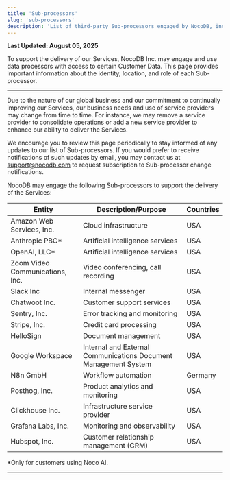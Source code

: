 ```yaml
---
title: 'Sub-processors'
slug: 'sub-processors'
description: 'List of third-party Sub-processors engaged by NocoDB, including their roles and locations, to support service delivery and data processing.'
---
```


**Last Updated: August 05, 2025**

To support the delivery of our Services, NocoDB Inc. may engage and use data processors with access to certain Customer Data. This page provides important information about the identity, location, and role of each Sub-processor.

---

Due to the nature of our global business and our commitment to continually improving our Services, our business needs and use of service providers may change from time to time. For instance, we may remove a service provider to consolidate operations or add a new service provider to enhance our ability to deliver the Services.

We encourage you to review this page periodically to stay informed of any updates to our list of Sub-processors. If you would prefer to receive notifications of such updates by email, you may contact us at support@nocodb.com to request subscription to Sub-processor change notifications.

NocoDB may engage the following Sub-processors to support the delivery of the Services:

| Entity                          | Description/Purpose                                             | Countries |
|---------------------------------|-----------------------------------------------------------------|-----------|
| Amazon Web Services, Inc.       | Cloud infrastructure                                            | USA       |
| Anthropic PBC*                  | Artificial intelligence services                                | USA       |
| OpenAI, LLC*                    | Artificial intelligence services                                | USA       |
| Zoom Video Communications, Inc. | Video conferencing, call recording                              | USA       |
| Slack Inc                       | Internal messenger                                              | USA       |
| Chatwoot Inc.                   | Customer support services                                       | USA       |
| Sentry, Inc.                    | Error tracking and monitoring                                   | USA       |
| Stripe, Inc.                    | Credit card processing                                          | USA       |
| HelloSign                       | Document management                                             | USA       |
| Google Workspace                | Internal and External Communications Document Management System | USA       |
| N8n GmbH                        | Workflow automation                                             | Germany   |
| Posthog, Inc.                   | Product analytics and monitoring                                | USA       |
| Clickhouse Inc.                 | Infrastructure service provider                                 | USA       |
| Grafana Labs, Inc.              | Monitoring and observability                                    | USA       |
| Hubspot, Inc.                   | Customer relationship management (CRM)                          | USA       |

*Only for customers using Noco AI.

---
